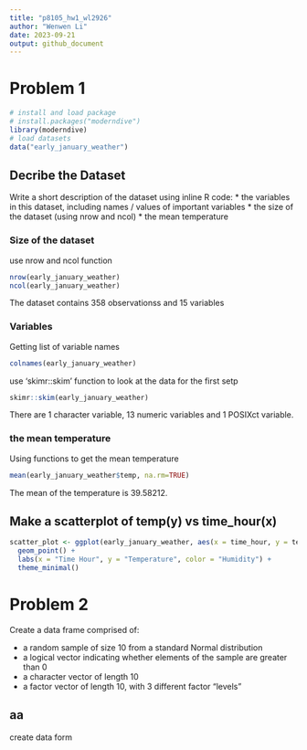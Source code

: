 ```yaml
---
title: "p8105_hw1_wl2926"
author: "Wenwen Li"
date: 2023-09-21
output: github_document
---
```



# Problem 1

```r
# install and load package
# install.packages("moderndive")
library(moderndive)
# load datasets
data("early_january_weather")
```

## Decribe the Dataset

Write a short description of the dataset using inline R code:
* the variables in this dataset, including names / values of important variables
* the size of the dataset (using nrow and ncol)
* the mean temperature

### Size of the dataset
use nrow and ncol function
```r
nrow(early_january_weather)
ncol(early_january_weather)
```
The dataset contains 358 observationss and 15 variables

### Variables
Getting list of variable names
```r
colnames(early_january_weather)
```
use 'skimr::skim' function to look at the data for the first setp
```r
skimr::skim(early_january_weather)
```
There are 1 character variable, 13 numeric variables and 1 POSIXct variable.

### the mean temperature
Using functions to get the mean temperature
```r
mean(early_january_weather$temp, na.rm=TRUE)
```
The mean of the temperature is 39.58212.

## Make a scatterplot of temp(y) vs time_hour(x)
```r
scatter_plot <- ggplot(early_january_weather, aes(x = time_hour, y = temp, color = humid)) +
  geom_point() +
  labs(x = "Time Hour", y = "Temperature", color = "Humidity") +
  theme_minimal()
```

# Problem 2

Create a data frame comprised of:

* a random sample of size 10 from a standard Normal distribution
* a logical vector indicating whether elements of the sample are greater than 0
* a character vector of length 10
* a factor vector of length 10, with 3 different factor “levels”

## aa
 
create data form



